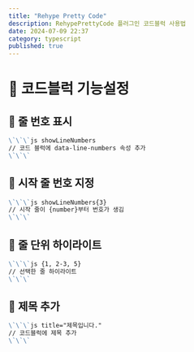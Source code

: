 ```yaml
---
title: "Rehype Pretty Code"
description: RehypePrettyCode 플러그인 코드블럭 사용법
date: 2024-07-09 22:37
category: typescript
published: true
---
```



# 📁 코드블럭 기능설정

## 🧩 줄 번호 표시

```md
\`\`\`js showLineNumbers
// 코드 블럭에 data-line-numbers 속성 추가
\`\`\`
```

## 🧩 시작 줄 번호 지정

```md
\`\`\`js showLineNumbers{3}
// 시작 줄이 {number}부터 번호가 생김
\`\`\`
```

## 🧩 줄 단위 하이라이트

```md
\`\`\`js {1, 2-3, 5}
// 선택한 줄 하이라이트
\`\`\`
```

## 🧩 제목 추가

```md
\`\`\`js title="제목입니다."
// 코드블럭에 제목 추가
\`\`\`
```




